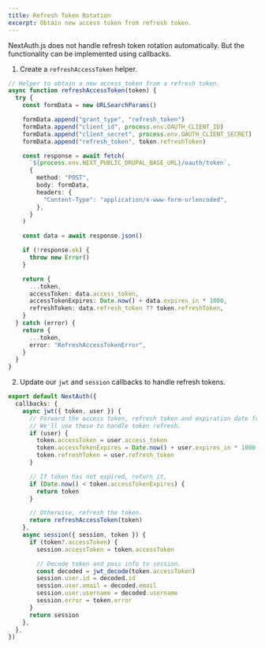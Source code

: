 ```yaml
---
title: Refresh Token Rotation
excerpt: Obtain new access token from refresh token.
---
```


NextAuth.js does not handle refresh token rotation automatically. But the functionality can be implemented using callbacks.

1. Create a `refreshAccessToken` helper.

```ts title=pages/api/auth/[...nextauth].js
// Helper to obtain a new access_token from a refresh token.
async function refreshAccessToken(token) {
  try {
    const formData = new URLSearchParams()

    formData.append("grant_type", "refresh_token")
    formData.append("client_id", process.env.OAUTH_CLIENT_ID)
    formData.append("client_secret", process.env.OAUTH_CLIENT_SECRET)
    formData.append("refresh_token", token.refreshToken)

    const response = await fetch(
      `${process.env.NEXT_PUBLIC_DRUPAL_BASE_URL}/oauth/token`,
      {
        method: "POST",
        body: formData,
        headers: {
          "Content-Type": "application/x-www-form-urlencoded",
        },
      }
    )

    const data = await response.json()

    if (!response.ok) {
      throw new Error()
    }

    return {
      ...token,
      accessToken: data.access_token,
      accessTokenExpires: Date.now() + data.expires_in * 1000,
      refreshToken: data.refresh_token ?? token.refreshToken,
    }
  } catch (error) {
    return {
      ...token,
      error: "RefreshAccessTokenError",
    }
  }
}
```

2. Update our `jwt` and `session` callbacks to handle refresh tokens.

```ts title=pages/api/auth/[...nextauth].js
export default NextAuth({
  callbacks: {
    async jwt({ token, user }) {
      // Forward the access token, refresh token and expiration date from user.
      // We'll use these to handle token refresh.
      if (user) {
        token.accessToken = user.access_token
        token.accessTokenExpires = Date.now() + user.expires_in * 1000
        token.refreshToken = user.refresh_token
      }

      // If token has not expired, return it,
      if (Date.now() < token.accessTokenExpires) {
        return token
      }

      // Otherwise, refresh the token.
      return refreshAccessToken(token)
    },
    async session({ session, token }) {
      if (token?.accessToken) {
        session.accessToken = token.accessToken

        // Decode token and pass info to session.
        const decoded = jwt_decode(token.accessToken)
        session.user.id = decoded.id
        session.user.email = decoded.email
        session.user.username = decoded.username
        session.error = token.error
      }
      return session
    },
  },
})
```
